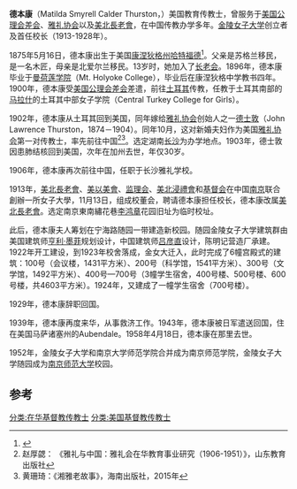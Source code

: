 '''德本康'''（Matilda Smyrell Calder Thurston，{{bd|1875年|5月16日|1958年|4月18日}}）美国教育传教士，曾服务于[[美国公理会差会|美国公理会差会]]、[[雅礼协会|雅礼协会]]以及[[美北長老會|美北長老會]]，在中国传教办学多年。[[金陵女子大学|金陵女子大学]]创立者及首任校长（1913-1928年）。

1875年5月16日，德本康出生于美国[[康涅狄格州|康涅狄格州]][[哈特福德|哈特福德]]<ref>{{Cite web |url=https://www.encyclopedia.com/women/encyclopedias-almanacs-transcripts-and-maps/thurston-matilda-1875-1958 |title=Thurston, Matilda (1875–1958) |access-date=2021-04-15 |archive-date=2021-04-18 |archive-url=https://web.archive.org/web/20210418054616/https://www.encyclopedia.com/women/encyclopedias-almanacs-transcripts-and-maps/thurston-matilda-1875-1958 |dead-url=no }}</ref>。父亲是苏格兰移民，是一名木匠，母亲是北爱尔兰移民。13岁时，她加入了[[长老会|长老会]]。1896年，德本康毕业于[[曼荷莲学院|曼荷莲学院]]（Mt. Holyoke College），毕业后在康涅狄格中学教书四年。1900年，德本康受[[美国公理会差会|美国公理会差会]]差遣，前往[[土耳其|土耳其]]传教，任教于土耳其南部的[[卡赫拉曼馬拉什|马拉什]]的土耳其中部女子学院（Central Turkey College for Girls）。

1902年，德本康从土耳其回到美国，同年嫁给[[雅礼协会|雅礼协会]]创始人之一[[德士敦|德士敦]]（John Lawrence Thurston，1874－1904）。同年10月，这对新婚夫妇作为美国[[雅礼协会|雅礼协会]]第一对传教士，率先前往中国<ref>赵厚勰：
《雅礼与中国：雅礼会在华教育事业研究（1906-1951）》，山东教育出版社</ref><ref>黄珊琦：《湘雅老故事》，海南出版社，2015年</ref>。选定湖南[[长沙|长沙]]为办学地点。1903年，德士敦因患肺结核回到美国，次年在加州去世，年仅30岁。

1906年，德本康再次前往中国，任职于长沙雅礼学校。

1913年，[[美北長老會|美北長老會]]、[[美以美會|美以美會]]、[[监理会|监理会]]、[[美北浸禮會|美北浸禮會]]和[[基督会|基督会]]在中国[[南京|南京]]联合創辦一所女子大學，11月13日，组成校董会，聘请德本康担任校长，德本康改属[[美北長老會|美北長老會]]。选定南京東南繡花巷[[李鸿章|李鸿章]]花园旧址为临时校址。

此后，德本康夫人筹划在宁海路随园一带建造新校园。随园金陵女子大学建筑群由美国建筑师[[亨利·墨菲|亨利·墨菲]]规划设计，中国建筑师[[吕彦直|吕彦直]]设计，陈明记营造厂承建。1922年开工建设，到1923年校舍落成，金女大迁入，此时完成了6幢宫殿式的建筑：100号（会议楼，1431平方米）、200号（科学馆，1541平方米）、300号（文学馆，1492平方米）、400号—700号（3幢学生宿舍，400号楼、500号楼、600号楼，共4603平方米）。1924年，又建成了一幢学生宿舍（700号楼）。

1929年，德本康辞职回国。

1939年，德本康再度来华，从事救济工作。1943年，德本康被日军遣送回国，住在美国马萨诸塞州的Aubendale。1958年4月18日，德本康在那里去世。

1952年，金陵女子大学和南京大学师范学院合并成为南京师范学院，金陵女子大学随园成为[[南京师范大学|南京师范大学]]校园。

==参考==
{{reflist}}
{{南京基督教传教士}}
[[分类:在华基督教传教士|分类:在华基督教传教士]]
[[分类:美国基督教传教士|分类:美国基督教传教士]]